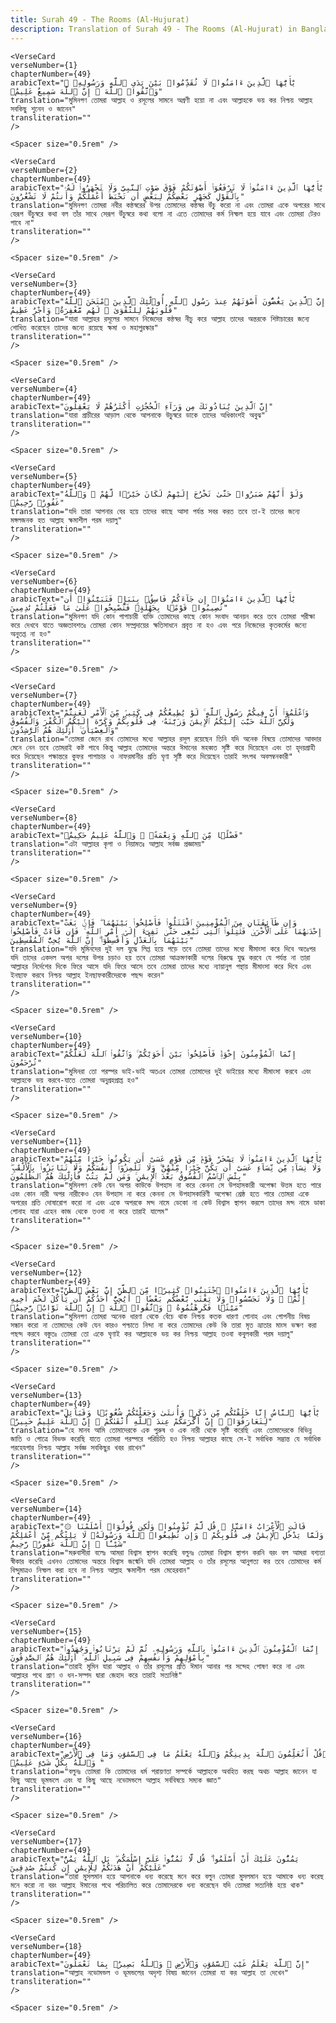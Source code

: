 ```yaml
---
title: Surah 49 - The Rooms (Al-Hujurat)  
description: Translation of Surah 49 - The Rooms (Al-Hujurat) in Bangla
---
```







    <VerseCard 
    verseNumber={1}
    chapterNumber={49}
    arabicText="يَٰٓأَيُّهَا ٱلَّذِينَ ءَامَنُوا۟ لَا تُقَدِّمُوا۟ بَيْنَ يَدَىِ ٱللَّهِ وَرَسُولِهِۦ ۖ وَٱتَّقُوا۟ ٱللَّهَ ۚ إِنَّ ٱللَّهَ سَمِيعٌ عَلِيمٌۭ"
    translation="মুমিনগণ তোমরা আল্লাহ ও রসূলের সামনে অগ্রণী হয়ো না এবং আল্লাহকে ভয় কর নিশ্চয় আল্লাহ সবকিছু শুনেন ও জানেন"
    transliteration=""
    />

    <Spacer size="0.5rem" />
                
    <VerseCard 
    verseNumber={2}
    chapterNumber={49}
    arabicText="يَٰٓأَيُّهَا ٱلَّذِينَ ءَامَنُوا۟ لَا تَرْفَعُوٓا۟ أَصْوَٰتَكُمْ فَوْقَ صَوْتِ ٱلنَّبِىِّ وَلَا تَجْهَرُوا۟ لَهُۥ بِٱلْقَوْلِ كَجَهْرِ بَعْضِكُمْ لِبَعْضٍ أَن تَحْبَطَ أَعْمَٰلُكُمْ وَأَنتُمْ لَا تَشْعُرُونَ"
    translation="মুমিনগণ তোমরা নবীর কন্ঠস্বরের উপর তোমাদের কন্ঠস্বর উঁচু করো না এবং তোমরা একে অপরের সাথে যেরূপ উঁচুস্বরে কথা বল তাঁর সাথে সেরূপ উঁচুস্বরে কথা বলো না এতে তোমাদের কর্ম নিস্ফল হয়ে যাবে এবং তোমরা টেরও পাবে না"
    transliteration=""
    />

    <Spacer size="0.5rem" />
                
    <VerseCard 
    verseNumber={3}
    chapterNumber={49}
    arabicText="إِنَّ ٱلَّذِينَ يَغُضُّونَ أَصْوَٰتَهُمْ عِندَ رَسُولِ ٱللَّهِ أُو۟لَٰٓئِكَ ٱلَّذِينَ ٱمْتَحَنَ ٱللَّهُ قُلُوبَهُمْ لِلتَّقْوَىٰ ۚ لَهُم مَّغْفِرَةٌۭ وَأَجْرٌ عَظِيمٌ"
    translation="যারা আল্লাহর রসূলের সামনে নিজেদের কন্ঠস্বর নীচু করে আল্লাহ তাদের অন্তরকে শিষ্টাচারের জন্যে শোধিত করেছেন তাদের জন্যে রয়েছে ক্ষমা ও মহাপুরস্কার"
    transliteration=""
    />

    <Spacer size="0.5rem" />
                
    <VerseCard 
    verseNumber={4}
    chapterNumber={49}
    arabicText="إِنَّ ٱلَّذِينَ يُنَادُونَكَ مِن وَرَآءِ ٱلْحُجُرَٰتِ أَكْثَرُهُمْ لَا يَعْقِلُونَ"
    translation="যারা প্রাচীরের আড়াল থেকে আপনাকে উচুস্বরে ডাকে তাদের অধিকাংশই অবুঝ"
    transliteration=""
    />

    <Spacer size="0.5rem" />
                
    <VerseCard 
    verseNumber={5}
    chapterNumber={49}
    arabicText="وَلَوْ أَنَّهُمْ صَبَرُوا۟ حَتَّىٰ تَخْرُجَ إِلَيْهِمْ لَكَانَ خَيْرًۭا لَّهُمْ ۚ وَٱللَّهُ غَفُورٌۭ رَّحِيمٌۭ"
    translation="যদি তারা আপনার বের হয়ে তাদের কাছে আসা পর্যন্ত সবর করত তবে তা-ই তাদের জন্যে মঙ্গলজনক হত আল্লাহ ক্ষমাশীল পরম দয়ালু"
    transliteration=""
    />

    <Spacer size="0.5rem" />
                
    <VerseCard 
    verseNumber={6}
    chapterNumber={49}
    arabicText="يَٰٓأَيُّهَا ٱلَّذِينَ ءَامَنُوٓا۟ إِن جَآءَكُمْ فَاسِقٌۢ بِنَبَإٍۢ فَتَبَيَّنُوٓا۟ أَن تُصِيبُوا۟ قَوْمًۢا بِجَهَٰلَةٍۢ فَتُصْبِحُوا۟ عَلَىٰ مَا فَعَلْتُمْ نَٰدِمِينَ"
    translation="মুমিনগণ যদি কোন পাপাচারী ব্যক্তি তোমাদের কাছে কোন সংবাদ আনয়ন করে তবে তোমরা পরীক্ষা করে দেখবে যাতে অজ্ঞতাবশতঃ তোমরা কোন সম্প্রদায়ের ক্ষতিসাধনে প্রবৃত্ত না হও এবং পরে নিজেদের কৃতকর্মের জন্যে অনুতপ্ত না হও"
    transliteration=""
    />

    <Spacer size="0.5rem" />
                
    <VerseCard 
    verseNumber={7}
    chapterNumber={49}
    arabicText="وَٱعْلَمُوٓا۟ أَنَّ فِيكُمْ رَسُولَ ٱللَّهِ ۚ لَوْ يُطِيعُكُمْ فِى كَثِيرٍۢ مِّنَ ٱلْأَمْرِ لَعَنِتُّمْ وَلَٰكِنَّ ٱللَّهَ حَبَّبَ إِلَيْكُمُ ٱلْإِيمَٰنَ وَزَيَّنَهُۥ فِى قُلُوبِكُمْ وَكَرَّهَ إِلَيْكُمُ ٱلْكُفْرَ وَٱلْفُسُوقَ وَٱلْعِصْيَانَ ۚ أُو۟لَٰٓئِكَ هُمُ ٱلرَّٰشِدُونَ"
    translation="তোমরা জেনে রাখ তোমাদের মধ্যে আল্লাহর রসূল রয়েছেন তিনি যদি অনেক বিষয়ে তোমাদের আবদার মেনে নেন তবে তোমরাই কষ্ট পাবে কিন্তু আল্লাহ তোমাদের অন্তরে ঈমানের মহব্বত সৃষ্টি করে দিয়েছেন এবং তা হৃদয়গ্রাহী করে দিয়েছেন পক্ষান্তরে কুফর পাপাচার ও নাফরমানীর প্রতি ঘৃণা সৃষ্টি করে দিয়েছেন তারাই সৎপথ অবলম্বনকারী"
    transliteration=""
    />

    <Spacer size="0.5rem" />
                
    <VerseCard 
    verseNumber={8}
    chapterNumber={49}
    arabicText="فَضْلًۭا مِّنَ ٱللَّهِ وَنِعْمَةًۭ ۚ وَٱللَّهُ عَلِيمٌ حَكِيمٌۭ"
    translation="এটা আল্লাহর কৃপা ও নিয়ামতঃ আল্লাহ সর্বজ্ঞ প্রজ্ঞাময়"
    transliteration=""
    />

    <Spacer size="0.5rem" />
                
    <VerseCard 
    verseNumber={9}
    chapterNumber={49}
    arabicText="وَإِن طَآئِفَتَانِ مِنَ ٱلْمُؤْمِنِينَ ٱقْتَتَلُوا۟ فَأَصْلِحُوا۟ بَيْنَهُمَا ۖ فَإِنۢ بَغَتْ إِحْدَىٰهُمَا عَلَى ٱلْأُخْرَىٰ فَقَٰتِلُوا۟ ٱلَّتِى تَبْغِى حَتَّىٰ تَفِىٓءَ إِلَىٰٓ أَمْرِ ٱللَّهِ ۚ فَإِن فَآءَتْ فَأَصْلِحُوا۟ بَيْنَهُمَا بِٱلْعَدْلِ وَأَقْسِطُوٓا۟ ۖ إِنَّ ٱللَّهَ يُحِبُّ ٱلْمُقْسِطِينَ"
    translation="যদি মুমিনদের দুই দল যুদ্ধে লিপ্ত হয়ে পড়ে তবে তোমরা তাদের মধ্যে মীমাংসা করে দিবে অতঃপর যদি তাদের একদল অপর দলের উপর চড়াও হয় তবে তোমরা আক্রমণকারী দলের বিরুদ্ধে যুদ্ধ করবে যে পর্যন্ত না তারা আল্লাহর নির্দেশের দিকে ফিরে আসে যদি ফিরে আসে তবে তোমরা তাদের মধ্যে ন্যায়ানুগ পন্থায় মীমাংসা করে দিবে এবং ইনছাফ করবে নিশ্চয় আল্লাহ ইনছাফকারীদেরকে পছন্দ করেন"
    transliteration=""
    />

    <Spacer size="0.5rem" />
                
    <VerseCard 
    verseNumber={10}
    chapterNumber={49}
    arabicText="إِنَّمَا ٱلْمُؤْمِنُونَ إِخْوَةٌۭ فَأَصْلِحُوا۟ بَيْنَ أَخَوَيْكُمْ ۚ وَٱتَّقُوا۟ ٱللَّهَ لَعَلَّكُمْ تُرْحَمُونَ"
    translation="মুমিনরা তো পরস্পর ভাই-ভাই অতএব তোমরা তোমাদের দুই ভাইয়ের মধ্যে মীমাংসা করবে এবং আল্লাহকে ভয় করবে-যাতে তোমরা অনুগ্রহপ্রাপ্ত হও"
    transliteration=""
    />

    <Spacer size="0.5rem" />
                
    <VerseCard 
    verseNumber={11}
    chapterNumber={49}
    arabicText="يَٰٓأَيُّهَا ٱلَّذِينَ ءَامَنُوا۟ لَا يَسْخَرْ قَوْمٌۭ مِّن قَوْمٍ عَسَىٰٓ أَن يَكُونُوا۟ خَيْرًۭا مِّنْهُمْ وَلَا نِسَآءٌۭ مِّن نِّسَآءٍ عَسَىٰٓ أَن يَكُنَّ خَيْرًۭا مِّنْهُنَّ ۖ وَلَا تَلْمِزُوٓا۟ أَنفُسَكُمْ وَلَا تَنَابَزُوا۟ بِٱلْأَلْقَٰبِ ۖ بِئْسَ ٱلِٱسْمُ ٱلْفُسُوقُ بَعْدَ ٱلْإِيمَٰنِ ۚ وَمَن لَّمْ يَتُبْ فَأُو۟لَٰٓئِكَ هُمُ ٱلظَّٰلِمُونَ"
    translation="মুমিনগণ কেউ যেন অপর কাউকে উপহাস না করে কেননা সে উপহাসকারী অপেক্ষা উত্তম হতে পারে এবং কোন নারী অপর নারীকেও যেন উপহাস না করে কেননা সে উপহাসকারিণী অপেক্ষা শ্রেষ্ঠ হতে পারে তোমরা একে অপরের প্রতি দোষারোপ করো না এবং একে অপরকে মন্দ নামে ডেকো না কেউ বিশ্বাস স্থাপন করলে তাদের মন্দ নামে ডাকা গোনাহ যারা এহেন কাজ থেকে তওবা না করে তারাই যালেম"
    transliteration=""
    />

    <Spacer size="0.5rem" />
                
    <VerseCard 
    verseNumber={12}
    chapterNumber={49}
    arabicText="يَٰٓأَيُّهَا ٱلَّذِينَ ءَامَنُوا۟ ٱجْتَنِبُوا۟ كَثِيرًۭا مِّنَ ٱلظَّنِّ إِنَّ بَعْضَ ٱلظَّنِّ إِثْمٌۭ ۖ وَلَا تَجَسَّسُوا۟ وَلَا يَغْتَب بَّعْضُكُم بَعْضًا ۚ أَيُحِبُّ أَحَدُكُمْ أَن يَأْكُلَ لَحْمَ أَخِيهِ مَيْتًۭا فَكَرِهْتُمُوهُ ۚ وَٱتَّقُوا۟ ٱللَّهَ ۚ إِنَّ ٱللَّهَ تَوَّابٌۭ رَّحِيمٌۭ"
    translation="মুমিনগণ তোমরা অনেক ধারণা থেকে বেঁচে থাক নিশ্চয় কতক ধারণা গোনাহ এবং গোপনীয় বিষয় সন্ধান করো না তোমাদের কেউ যেন কারও পশ্চাতে নিন্দা না করে তোমাদের কেউ কি তারা মৃত ভ্রাতার মাংস ভক্ষণ করা পছন্দ করবে বস্তুতঃ তোমরা তো একে ঘৃণাই কর আল্লাহকে ভয় কর নিশ্চয় আল্লাহ তওবা কবুলকারী পরম দয়ালু"
    transliteration=""
    />

    <Spacer size="0.5rem" />
                
    <VerseCard 
    verseNumber={13}
    chapterNumber={49}
    arabicText="يَٰٓأَيُّهَا ٱلنَّاسُ إِنَّا خَلَقْنَٰكُم مِّن ذَكَرٍۢ وَأُنثَىٰ وَجَعَلْنَٰكُمْ شُعُوبًۭا وَقَبَآئِلَ لِتَعَارَفُوٓا۟ ۚ إِنَّ أَكْرَمَكُمْ عِندَ ٱللَّهِ أَتْقَىٰكُمْ ۚ إِنَّ ٱللَّهَ عَلِيمٌ خَبِيرٌۭ"
    translation="হে মানব আমি তোমাদেরকে এক পুরুষ ও এক নারী থেকে সৃষ্টি করেছি এবং তোমাদেরকে বিভিন্ন জাতি ও গোত্রে বিভক্ত করেছি যাতে তোমরা পরস্পরে পরিচিতি হও নিশ্চয় আল্লাহর কাছে সে-ই সর্বাধিক সম্ভ্রান্ত যে সর্বাধিক পরহেযগার নিশ্চয় আল্লাহ সর্বজ্ঞ সবকিছুর খবর রাখেন"
    transliteration=""
    />

    <Spacer size="0.5rem" />
                
    <VerseCard 
    verseNumber={14}
    chapterNumber={49}
    arabicText="۞ قَالَتِ ٱلْأَعْرَابُ ءَامَنَّا ۖ قُل لَّمْ تُؤْمِنُوا۟ وَلَٰكِن قُولُوٓا۟ أَسْلَمْنَا وَلَمَّا يَدْخُلِ ٱلْإِيمَٰنُ فِى قُلُوبِكُمْ ۖ وَإِن تُطِيعُوا۟ ٱللَّهَ وَرَسُولَهُۥ لَا يَلِتْكُم مِّنْ أَعْمَٰلِكُمْ شَيْـًٔا ۚ إِنَّ ٱللَّهَ غَفُورٌۭ رَّحِيمٌ"
    translation="মরুবাসীরা বলেঃ আমরা বিশ্বাস স্থাপন করেছি বলুনঃ তোমরা বিশ্বাস স্থাপন করনি বরং বল আমরা বশ্যতা স্বীকার করেছি এখনও তোমাদের অন্তরে বিশ্বাস জন্মেনি যদি তোমরা আল্লাহ ও তাঁর রসূলের আনুগত্য কর তবে তোমাদের কর্ম বিন্দুমাত্রও নিস্ফল করা হবে না নিশ্চয় আল্লাহ ক্ষমাশীল পরম মেহেরবান"
    transliteration=""
    />

    <Spacer size="0.5rem" />
                
    <VerseCard 
    verseNumber={15}
    chapterNumber={49}
    arabicText="إِنَّمَا ٱلْمُؤْمِنُونَ ٱلَّذِينَ ءَامَنُوا۟ بِٱللَّهِ وَرَسُولِهِۦ ثُمَّ لَمْ يَرْتَابُوا۟ وَجَٰهَدُوا۟ بِأَمْوَٰلِهِمْ وَأَنفُسِهِمْ فِى سَبِيلِ ٱللَّهِ ۚ أُو۟لَٰٓئِكَ هُمُ ٱلصَّٰدِقُونَ"
    translation="তারাই মুমিন যারা আল্লাহ ও তাঁর রসূলের প্রতি ঈমান আনার পর সন্দেহ পোষণ করে না এবং আল্লাহর পথে প্রাণ ও ধন-সম্পদ দ্বারা জেহাদ করে তারাই সত্যনিষ্ঠ"
    transliteration=""
    />

    <Spacer size="0.5rem" />
                
    <VerseCard 
    verseNumber={16}
    chapterNumber={49}
    arabicText="قُلْ أَتُعَلِّمُونَ ٱللَّهَ بِدِينِكُمْ وَٱللَّهُ يَعْلَمُ مَا فِى ٱلسَّمَٰوَٰتِ وَمَا فِى ٱلْأَرْضِ ۚ وَٱللَّهُ بِكُلِّ شَىْءٍ عَلِيمٌۭ"
    translation="বলুনঃ তোমরা কি তোমাদের ধর্ম পরায়ণতা সম্পর্কে আল্লাহকে অবহিত করছ অথচ আল্লাহ জানেন যা কিছু আছে ভূমন্ডলে এবং যা কিছু আছে নভোমন্ডলে আল্লাহ সর্ববিষয়ে সম্যক জ্ঞাত"
    transliteration=""
    />

    <Spacer size="0.5rem" />
                
    <VerseCard 
    verseNumber={17}
    chapterNumber={49}
    arabicText="يَمُنُّونَ عَلَيْكَ أَنْ أَسْلَمُوا۟ ۖ قُل لَّا تَمُنُّوا۟ عَلَىَّ إِسْلَٰمَكُم ۖ بَلِ ٱللَّهُ يَمُنُّ عَلَيْكُمْ أَنْ هَدَىٰكُمْ لِلْإِيمَٰنِ إِن كُنتُمْ صَٰدِقِينَ"
    translation="তারা মুসলমান হয়ে আপনাকে ধন্য করেছে মনে করে বলুন তোমরা মুসলমান হয়ে আমাকে ধন্য করেছ মনে করো না বরং আল্লাহ ঈমানের পথে পরিচালিত করে তোমাদেরকে ধন্য করেছেন যদি তোমরা সত্যনিষ্ঠ হয়ে থাক"
    transliteration=""
    />

    <Spacer size="0.5rem" />
                
    <VerseCard 
    verseNumber={18}
    chapterNumber={49}
    arabicText="إِنَّ ٱللَّهَ يَعْلَمُ غَيْبَ ٱلسَّمَٰوَٰتِ وَٱلْأَرْضِ ۚ وَٱللَّهُ بَصِيرٌۢ بِمَا تَعْمَلُونَ"
    translation="আল্লাহ নভোমন্ডল ও ভূমন্ডলের অদৃশ্য বিষয় জানেন তোমরা যা কর আল্লাহ তা দেখেন"
    transliteration=""
    />

    <Spacer size="0.5rem" />
                
